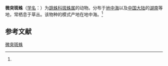 {{Speciesbox
| name = 微突斑蛛
| status = 
| status_system = 
| image = 
| genus = Euophrys
| species = rufibarbis
| authority = (Simon, 1868)<ref name='id14708'>{{cite web| url =http://www.bioinfo.cn/db05/BjdwSpecies.php?action=view&id=14708| title =微突斑蛛| work =《中国动物物种编目数据库》| publisher =中国科学院微生物研究所| author =中国科学院动物研究所| accessdate =2009-04-28| deadurl =yes| archiveurl =https://web.archive.org/web/20160305003800/http://www.bioinfo.cn/db05/BjdwSpecies.php?action=view&id=14708| archivedate =2016-03-05}}</ref>
}}

'''微突斑蛛'''（[[学名|学名]]：{{lang|la|''Euophrys rufibarbis''}}）为[[跳蛛科|跳蛛科]][[斑蛛属|斑蛛属]]的动物。分布于[[地中海|地中海]]以及[[中国大陆|中国大陆]]的[[湖南|湖南]]等地，常栖息于草丛。该物种的模式产地在地中海。<ref name='id14708'/>

== 参考文献 ==
{{reflist}}

{{Wikispecies|Euophrys rufibarbis}}
{{Taxonbar|from=Q2084320}}

[[Category:斑蛛属|微突斑蛛]]


{{蜘蛛小作品}}